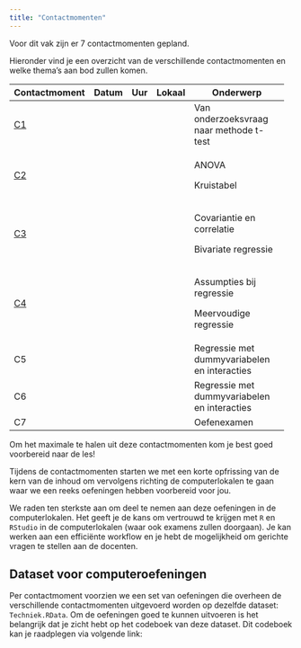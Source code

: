 ```yaml
---
title: "Contactmomenten"
---
```


Voor dit vak zijn er 7 contactmomenten gepland.

Hieronder vind je een overzicht van de verschillende contactmomenten en welke thema's aan bod zullen komen.

+-----------------+-------+-----+--------+----------------------------------------------+
| Contactmoment   | Datum | Uur | Lokaal | Onderwerp                                    |
+=================+=======+=====+========+==============================================+
| [C1](C1/C1.qmd) |       |     |        | Van onderzoeksvraag naar methode t-test      |
+-----------------+-------+-----+--------+----------------------------------------------+
| [C2](C2/C2.qmd) |       |     |        | ANOVA                                        |
|                 |       |     |        |                                              |
|                 |       |     |        | Kruistabel                                   |
+-----------------+-------+-----+--------+----------------------------------------------+
| [C3](C3/C3.qmd) |       |     |        | Covariantie en correlatie                    |
|                 |       |     |        |                                              |
|                 |       |     |        | Bivariate regressie                          |
+-----------------+-------+-----+--------+----------------------------------------------+
| [C4](C4/C4.qmd) |       |     |        | Assumpties bij regressie                     |
|                 |       |     |        |                                              |
|                 |       |     |        | Meervoudige regressie                        |
+-----------------+-------+-----+--------+----------------------------------------------+
| C5              |       |     |        | Regressie met dummyvariabelen en interacties |
+-----------------+-------+-----+--------+----------------------------------------------+
| C6              |       |     |        | Regressie met dummyvariabelen en interacties |
+-----------------+-------+-----+--------+----------------------------------------------+
| C7              |       |     |        | Oefenexamen                                  |
+-----------------+-------+-----+--------+----------------------------------------------+

::: callout-important
Om het maximale te halen uit deze contactmomenten kom je best goed voorbereid naar de les!

Tijdens de contactmomenten starten we met een korte opfrissing van de kern van de inhoud om vervolgens richting de computerlokalen te gaan waar we een reeks oefeningen hebben voorbereid voor jou.

We raden ten sterkste aan om deel te nemen aan deze oefeningen in de computerlokalen. Het geeft je de kans om vertrouwd te krijgen met `R` en `RStudio` in de computerlokalen (waar ook examens zullen doorgaan). Je kan werken aan een efficiënte workflow en je hebt de mogelijkheid om gerichte vragen te stellen aan de docenten.
:::

## Dataset voor computeroefeningen

Per contactmoment voorzien we een set van oefeningen die overheen de verschillende contactmomenten uitgevoerd worden op dezelfde dataset: `Techniek.RData`. Om de oefeningen goed te kunnen uitvoeren is het belangrijk dat je zicht hebt op het codeboek van deze dataset. Dit codeboek kan je raadplegen via volgende link:
